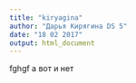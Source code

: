 ```yaml
---
title: "kiryagina"
author: "Дарья Кирягина DS 5"
date: "18 02 2017"
output: html_document
---
```


fghgf
а вот и нет